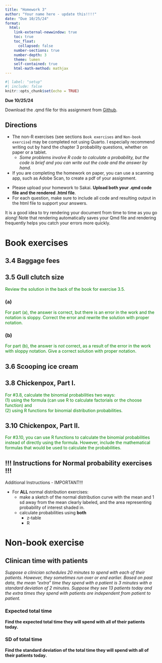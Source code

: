 ```yaml
---
title: "Homework 3"
author: "Your name here - update this!!!!"
date: "Due 10/25/24"
format: 
  html:
    link-external-newwindow: true
    toc: true
    toc_float:
      collapsed: false
    number-sections: true
    number-depth: 3
    theme: lumen
    self-contained: true
    html-math-method: mathjax
---
```


```r
#| label: "setup"
#| include: false
knitr::opts_chunk$set(echo = TRUE)
```

**Due 10/25/24**

Download the .qmd file for this assignment from [Github](https://github.com/nwakim/F24_EPI_525/blob/main/homework/HW_03.qmd).


## Directions {.unnumbered}

:::{.callout-important}
* The non-R exercises (see sections `Book exercises` and `Non-book exercise`) may be completed not using Quarto. I especially recommend writing out by hand the chapter 3 probability questions, whether on paper or a tablet.
    * _Some problems involve R code to calculate a probability, but the code is brief and you can write out the code and the answer by hand._
* If you are completing the homework on paper, you can use a scanning app, such as Adobe Scan, to create a pdf of your assignment.
:::

* Please upload your homework to Sakai. __Upload both your .qmd code file and the rendered .html file__.
* For each question, make sure to include all code and resulting output in the html file to support your answers. 

:::{.callout-tip}
It is a good idea to try rendering your document from time to time as you go along!  Note that rendering automatically saves your Qmd file and rendering frequently helps you catch your errors more quickly.
:::



# Book exercises {.unnumbered}

## 3.4 Baggage fees {.unnumbered}



## 3.5 Gull clutch size {.unnumbered}

<font color="green">Review the solution in the back of the book for exercise 3.5.</font>

### (a) {.unnumbered}

<font color="green">For part (a), the answer is correct, but there is an error in the work and the notation is sloppy. Correct the error and rewrite the solution with proper notation.</font>

### (b) {.unnumbered}

<font color="green">For part (b), the answer is _not_ correct, as a result of the error in the work with sloppy notation. Give a correct solution with proper notation.</font>



## 3.6 Scooping ice cream  {.unnumbered}


## 3.8 Chickenpox, Part I.  {.unnumbered}

<font color="green">For #3.8, calculate the binomial probabilities two ways:  
(1) using the formula (can use R to calculate factorials or the choose function) and  
(2) using R functions for binomial distribution probabilities. </font>


## 3.10 Chickenpox, Part II.  {.unnumbered}

<font color="green">For #3.10, you can use R functions to calculate the binomial probabilities instead of directly using the formula. However, include the mathematical formulas that would be used to calculate the probabilities.</font>


## !!! Instructions for Normal probability exercises !!! {.unnumbered}

:::{.callout-important}

Additional Instructions - IMPORTANT!!!

* For __ALL__ normal distribution exercises: 
  * make a sketch of the normal distribution curve with the mean and 1 sd away from the mean clearly labeled, and the area representing probability of interest shaded in.
  * calculate probabilities using **both**
      * z-table
      * R
:::



# Non-book exercise

## Clinican time with patients

*Suppose a clinician schedules 20 minutes to spend with each of their patients. However, they sometimes run over or end earlier. Based on past data, the mean "extra" time they spend with a patient is 3 minutes with a standard deviation of 2 minutes. Suppose they see 13 patients today and the extra times they spend with  patients are independent from patient to patient.*

### Expected total time

**Find the expected total time they will spend with all of their patients today.**





### SD of total time

**Find the standard deviation of the total time they will spend with all of their patients today.**




